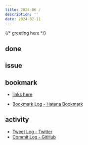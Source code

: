 ```yaml
---
title: 2024-06 / 
description: ''
date: 2024-02-11
---
```


{/* greeting here */}

## done

### 

## issue

### 

## bookmark

- [links here]()


- [Bookmark Log - Hatena Bookmark](https://b.hatena.ne.jp/Ryo_K/bookmark)

## activity

<Tweet tweetLink="" />
<Instagram instagramId="" />
<YouTube youTubeId="" />

- [Tweet Log - Twitter](https://twitter.com/search?q=(from%3Alegnoh)%20until%3A2024-02-11%20since%3A2024-02-05%20-filter%3Areplies&src=typed_query)
- [Commit Log - GitHub](https://github.com/legnoh?tab=overview&from=2024-02-05&to=2024-02-11)
